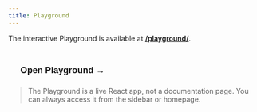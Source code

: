 ```yaml
---
title: Playground
---
```


The interactive Playground is available at <a href="/playground/" style="font-weight:600;color:var(--sl-color-accent)">/playground/</a>.

<button onclick="window.location.href='/playground/'" style="margin-top:1.5rem;padding:0.5rem 1.5rem;font-size:1.1rem;font-weight:600;background:var(--sl-color-accent);color:var(--sl-color-white);border:none;border-radius:6px;cursor:pointer;">Open Playground →</button>

> The Playground is a live React app, not a documentation page. You can always access it from the sidebar or homepage.
